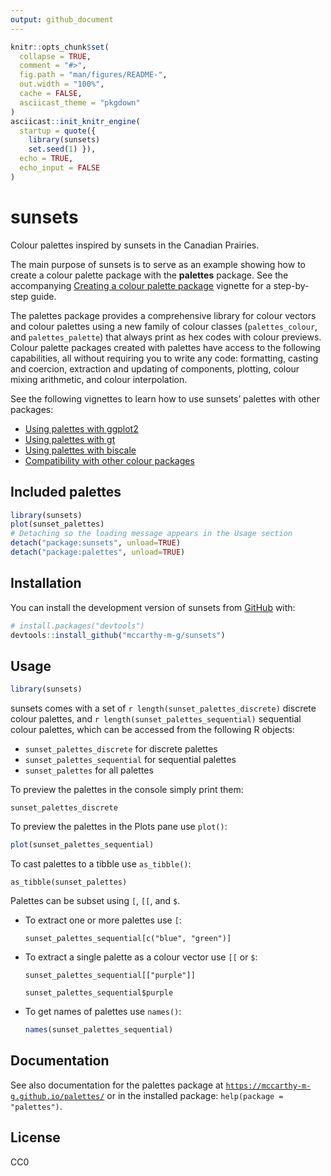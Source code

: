 ```yaml
---
output: github_document
---
```


<!-- README.md is generated from README.Rmd. Please edit that file -->

```r
knitr::opts_chunk$set(
  collapse = TRUE,
  comment = "#>",
  fig.path = "man/figures/README-",
  out.width = "100%",
  cache = FALSE,
  asciicast_theme = "pkgdown"
)
asciicast::init_knitr_engine(
  startup = quote({
    library(sunsets)
    set.seed(1) }),
  echo = TRUE,
  echo_input = FALSE
)
```

# sunsets

<!-- badges: start -->
<!-- badges: end -->

Colour palettes inspired by sunsets in the Canadian Prairies.

The main purpose of sunsets is to serve as an example showing how to create a colour palette package with the **palettes** package. See the accompanying [Creating a colour palette package](https://mccarthy-m-g.github.io/palettes/articles/creating-packages.html) vignette for a step-by-step guide.

The palettes package provides a comprehensive library for colour vectors and colour palettes using a new family of colour classes (`palettes_colour`, and `palettes_palette`) that always print as hex codes with colour previews. Colour palette packages created with palettes have access to the following capabilities, all without requiring you to write any code: formatting, casting and coercion, extraction and updating of components, plotting, colour mixing arithmetic, and colour interpolation. 

See the following vignettes to learn how to use sunsets' palettes with other packages:

- [Using palettes with ggplot2](https://mccarthy-m-g.github.io/palettes/articles/ggplot2.html)
- [Using palettes with gt](https://mccarthy-m-g.github.io/palettes/articles/gt.html)
- [Using palettes with biscale](https://mccarthy-m-g.github.io/palettes/articles/biscale.html)
- [Compatibility with other colour packages](https://mccarthy-m-g.github.io/palettes/articles/compatibility.html)

## Included palettes

```r
library(sunsets)
plot(sunset_palettes)
# Detaching so the loading message appears in the Usage section
detach("package:sunsets", unload=TRUE)
detach("package:palettes", unload=TRUE)
```

## Installation

You can install the development version of sunsets from [GitHub](https://github.com/) with:

``` r
# install.packages("devtools")
devtools::install_github("mccarthy-m-g/sunsets")
```

## Usage

```r
library(sunsets)
```

sunsets comes with a set of `r length(sunset_palettes_discrete)` discrete colour palettes, and `r length(sunset_palettes_sequential)` sequential colour palettes, which can be accessed from the following R objects:

- `sunset_palettes_discrete` for discrete palettes
- `sunset_palettes_sequential` for sequential palettes
- `sunset_palettes` for all palettes

To preview the palettes in the console simply print them:

```asciicast
sunset_palettes_discrete
```

To preview the palettes in the Plots pane use `plot()`:

```r
plot(sunset_palettes_sequential)
```

To cast palettes to a tibble use `as_tibble()`:

```asciicast
as_tibble(sunset_palettes)
```

Palettes can be subset using `[`, `[[`, and `$`.

  - To extract one or more palettes use `[`:

    ```asciicast
    sunset_palettes_sequential[c("blue", "green")]
    ```
  
  - To extract a single palette as a colour vector use `[[` or `$`:

    ```asciicast
    sunset_palettes_sequential[["purple"]]
    ```
    
    ```asciicast
    sunset_palettes_sequential$purple
    ```
    
  - To get names of palettes use `names()`:

    ```r
    names(sunset_palettes_sequential)
    ```

## Documentation

See also documentation for the palettes package at [`https://mccarthy-m-g.github.io/palettes/`](https://mccarthy-m-g.github.io/palettes/reference/index.html) or in the installed package: `help(package = "palettes")`.

## License

CC0
